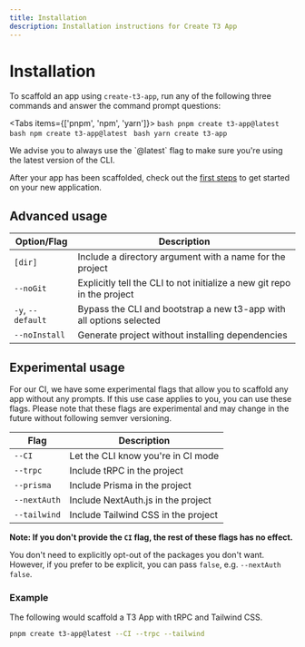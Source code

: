 ```yaml
---
title: Installation
description: Installation instructions for Create T3 App
---
```


# Installation

To scaffold an app using `create-t3-app`, run any of the following three commands and answer the command prompt questions:

<Tabs items={['pnpm', 'npm', 'yarn']}>
  <Tab>
    ```bash
    pnpm create t3-app@latest
    ```
  </Tab>
  <Tab>
    ```bash
    npm create t3-app@latest
    ```
  </Tab>
  <Tab>
    ```bash
    yarn create t3-app
    ```
  </Tab>
</Tabs>

<Callout>
  We advise you to always use the `@latest` flag to make sure you're using the
  latest version of the CLI.
</Callout>

After your app has been scaffolded, check out the [first steps](/en/usage/first-steps) to get started on your new application.

## Advanced usage

| Option/Flag       | Description                                                             |
| ----------------- | ----------------------------------------------------------------------- |
| `[dir]`           | Include a directory argument with a name for the project                |
| `--noGit`         | Explicitly tell the CLI to not initialize a new git repo in the project |
| `-y`, `--default` | Bypass the CLI and bootstrap a new t3-app with all options selected     |
| `--noInstall`     | Generate project without installing dependencies                        |

## Experimental usage

For our CI, we have some experimental flags that allow you to scaffold any app without any prompts. If this use case applies to you, you can use these flags. Please note that these flags are experimental and may change in the future without following semver versioning.

| Flag         | Description                         |
| ------------ | ----------------------------------- |
| `--CI`       | Let the CLI know you're in CI mode  |
| `--trpc`     | Include tRPC in the project         |
| `--prisma`   | Include Prisma in the project       |
| `--nextAuth` | Include NextAuth.js in the project  |
| `--tailwind` | Include Tailwind CSS in the project |

**Note: If you don't provide the `CI` flag, the rest of these flags has no effect.**

You don't need to explicitly opt-out of the packages you don't want. However, if you prefer to be explicit, you can pass `false`, e.g. `--nextAuth false`.

### Example

The following would scaffold a T3 App with tRPC and Tailwind CSS.

```bash
pnpm create t3-app@latest --CI --trpc --tailwind
```
